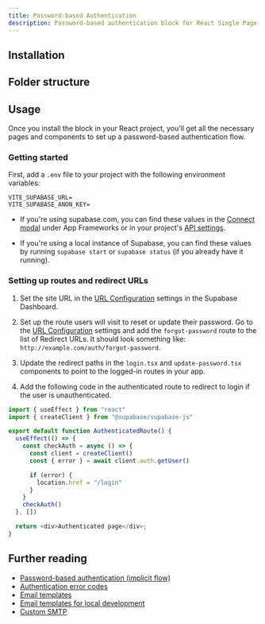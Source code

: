 ```yaml
---
title: Password-based Authentication
description: Password-based authentication block for React Single Page Applications
---
```


<BlockPreview name="password-based-auth/auth/sign-up" />

## Installation

<BlockItem
  name="password-based-auth-react"
  description="All needed components for the password based auth flow"
/>

## Folder structure

<RegistryBlock itemName="password-based-auth-react" />

## Usage

Once you install the block in your React project, you'll get all the necessary pages and components to set up a password-based authentication flow.

### Getting started

First, add a `.env` file to your project with the following environment variables:

```env
VITE_SUPABASE_URL=
VITE_SUPABASE_ANON_KEY=
```

- If you're using supabase.com, you can find these values in the [Connect modal](https://supabase.com/dashboard/project/_?showConnect=true) under App Frameworks or in your project's [API settings](https://supabase.com/dashboard/project/_/settings/api).

- If you're using a local instance of Supabase, you can find these values by running `supabase start` or `supabase status` (if you already have it running).

### Setting up routes and redirect URLs

1. Set the site URL in the [URL Configuration](https://supabase.com/dashboard/project/_/auth/url-configuration) settings in the Supabase Dashboard.
1. Set up the route users will visit to reset or update their password. Go to the [URL Configuration](https://supabase.com/dashboard/project/_/auth/url-configuration) settings and add the `forgot-password` route to the list of Redirect URLs. It should look something like: `http://example.com/auth/forgot-password`.
1. Update the redirect paths in the `login.tsx` and `update-password.tsx` components to point to the logged-in routes in your app.

1. Add the following code in the authenticated route to redirect to login if the user is unauthenticated.

```ts
import { useEffect } from "react"
import { createClient } from "@supabase/supabase-js"

export default function AuthenticatedRoute() {
  useEffect(() => {
    const checkAuth = async () => {
      const client = createClient()
      const { error } = await client.auth.getUser()

      if (error) {
        location.href = "/login"
      }
    }
    checkAuth()
  }, [])

  return <div>Authenticated page</div>;
}
```

## Further reading

- [Password-based authentication (implicit flow)](https://supabase.com/docs/guides/auth/passwords?queryGroups=flow&flow=implicit)
- [Authentication error codes](https://supabase.com/docs/guides/auth/debugging/error-codes)
- [Email templates](https://supabase.com/docs/guides/auth/auth-email-templates)
- [Email templates for local development](https://supabase.com/docs/guides/local-development/customizing-email-templates)
- [Custom SMTP](https://supabase.com/docs/guides/auth/auth-smtp)
